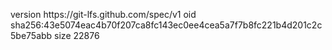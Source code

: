 version https://git-lfs.github.com/spec/v1
oid sha256:43e5074eac4b70f207ca8fc143ec0ee4cea5a7f7b8fc221b4d201c2c5be75abb
size 22876
